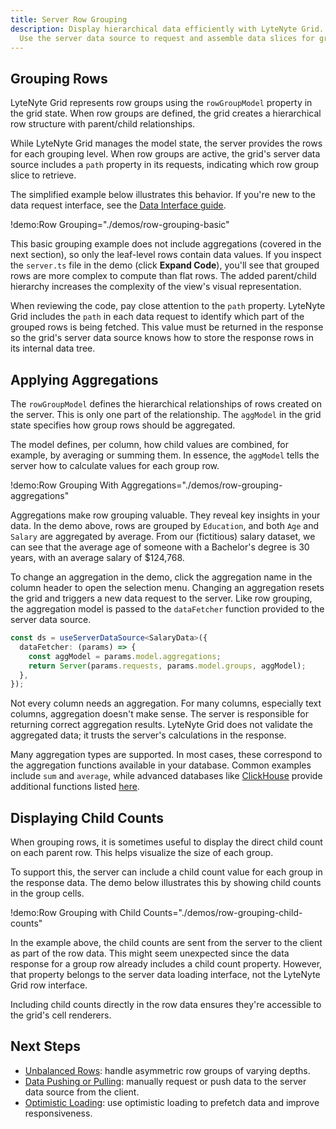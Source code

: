 ```yaml
---
title: Server Row Grouping
description: Display hierarchical data efficiently with LyteNyte Grid.
  Use the server data source to request and assemble data slices for grouped grid views.
---
```


## Grouping Rows

LyteNyte Grid represents row groups using the `rowGroupModel` property in the grid state.
When row groups are defined, the grid creates a hierarchical row structure with parent/child relationships.

While LyteNyte Grid manages the model state, the server provides the rows for each grouping level.
When row groups are active, the grid's server data source includes a `path` property in its requests,
indicating which row group slice to retrieve.

The simplified example below illustrates this behavior. If you're new to the data request
interface, see the [Data Interface guide](/docs/server-data-loading-interface).

!demo:Row Grouping="./demos/row-grouping-basic"

This basic grouping example does not include aggregations (covered in the next section), so only
the leaf-level rows contain data values.
If you inspect the `server.ts` file in the demo (click **Expand Code**), you'll
see that grouped rows are more complex to compute than flat rows. The added parent/child hierarchy
increases the complexity of the view's visual representation.

When reviewing the code, pay close attention to the `path` property.
LyteNyte Grid includes the `path` in each data request to identify
which part of the grouped rows is being fetched.
This value must be returned in the response so the grid's server
data source knows how to store the response rows in its internal data tree.

## Applying Aggregations

The `rowGroupModel` defines the hierarchical relationships of rows created on the server.
This is only one part of the relationship. The `aggModel` in the grid state specifies how group rows should be aggregated.

The model defines, per column, how child values are combined, for example, by averaging or summing them.
In essence, the `aggModel` tells the server how to calculate values for each group row.

!demo:Row Grouping With Aggregations="./demos/row-grouping-aggregations"

Aggregations make row grouping valuable. They reveal key insights in your data.
In the demo above, rows are grouped by `Education`, and both `Age` and `Salary` are aggregated by average.
From our (fictitious) salary dataset, we can see that the average age of someone with a Bachelor's
degree is 30 years, with an average salary of $124,768.

To change an aggregation in the demo, click the aggregation name in
the column header to open the selection menu.
Changing an aggregation resets the grid and triggers a new data request to the server.
Like row grouping, the aggregation model is passed to the `dataFetcher` function
provided to the server data source.

```ts
const ds = useServerDataSource<SalaryData>({
  dataFetcher: (params) => {
    const aggModel = params.model.aggregations;
    return Server(params.requests, params.model.groups, aggModel);
  },
});
```

Not every column needs an aggregation. For many columns, especially text columns, aggregation doesn't make sense.
The server is responsible for returning correct aggregation results. LyteNyte Grid does not
validate the aggregated data; it trusts the server's calculations in the response.

Many aggregation types are supported. In most cases, these correspond to the aggregation
functions available in your database. Common examples include `sum` and `average`, while advanced
databases like [ClickHouse](https://clickhouse.com/) provide additional functions
listed [here](https://clickhouse.com/docs/sql-reference/aggregate-functions/reference).

## Displaying Child Counts

When grouping rows, it is sometimes useful to display the direct child count on each parent row.
This helps visualize the size of each group.

To support this, the server can include a child count value for each group in the response data.
The demo below illustrates this by showing child counts in the group cells.

!demo:Row Grouping with Child Counts="./demos/row-grouping-child-counts"

<Callout>

In the example above, the child counts are sent from the server to the client as part of the row data.
This might seem unexpected since the data response for a group row already includes a child count property.
However, that property belongs to the server data loading interface, not the LyteNyte Grid row interface.

Including child counts directly in the row data ensures they're accessible to the grid's cell renderers.

</Callout>

## Next Steps

- [Unbalanced Rows](/docs/server-data-loading-unbalanced-rows): handle asymmetric row groups of varying depths.
- [Data Pushing or Pulling](/docs/server-data-loading-push-and-pull): manually request or push data to the server data source from the client.
- [Optimistic Loading](/docs/server-data-loading-optimistic-loading): use optimistic loading to prefetch data and improve responsiveness.
